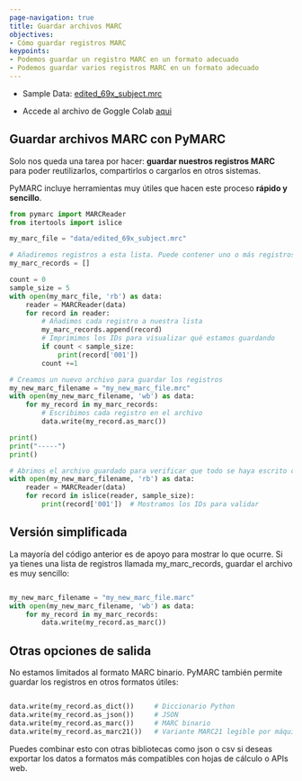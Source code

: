 ```yaml
---
page-navigation: true
title: Guardar archivos MARC
objectives:
- Cómo guardar registros MARC
keypoints:
- Podemos guardar un registro MARC en un formato adecuado
- Podemos guardar varios registros MARC en un formato adecuado
---
```


- Sample Data: [edited_69x_subject.mrc](data/edited_69x_subject.mrc)

- Accede al archivo de Goggle Colab [aqui](https://colab.research.google.com/drive/1FI4DCIFxeBIGJECH-w5pkqIU5XfQ51we?usp=sharing)

## Guardar archivos MARC con PyMARC

Solo nos queda una tarea por hacer: **guardar nuestros registros MARC** para poder reutilizarlos, compartirlos o cargarlos en otros sistemas.

PyMARC incluye herramientas muy útiles que hacen este proceso **rápido y sencillo**.

```python
from pymarc import MARCReader
from itertools import islice

my_marc_file = "data/edited_69x_subject.mrc"

# Añadiremos registros a esta lista. Puede contener uno o más registros.
my_marc_records = []

count = 0
sample_size = 5
with open(my_marc_file, 'rb') as data:
    reader = MARCReader(data)
    for record in reader:
        # Añadimos cada registro a nuestra lista
        my_marc_records.append(record)
        # Imprimimos los IDs para visualizar qué estamos guardando
        if count < sample_size:
            print(record['001'])
        count +=1

# Creamos un nuevo archivo para guardar los registros
my_new_marc_filename = "my_new_marc_file.mrc" 
with open(my_new_marc_filename, 'wb') as data:
    for my_record in my_marc_records:
        # Escribimos cada registro en el archivo
        data.write(my_record.as_marc())

print()
print("-----")
print()

# Abrimos el archivo guardado para verificar que todo se haya escrito correctamente
with open(my_new_marc_filename, 'rb') as data:
    reader = MARCReader(data)
    for record in islice(reader, sample_size):
        print(record['001'])  # Mostramos los IDs para validar

```


## Versión simplificada

La mayoría del código anterior es de apoyo para mostrar lo que ocurre.
Si ya tienes una lista de registros llamada my_marc_records, guardar el archivo es muy sencillo:

```python

my_new_marc_filename = "my_new_marc_file.marc"
with open(my_new_marc_filename, 'wb') as data:
    for my_record in my_marc_records:
        data.write(my_record.as_marc())
```

## Otras opciones de salida

No estamos limitados al formato MARC binario. PyMARC también permite guardar los registros en otros formatos útiles:

```python

data.write(my_record.as_dict())     # Diccionario Python
data.write(my_record.as_json())     # JSON
data.write(my_record.as_marc())     # MARC binario
data.write(my_record.as_marc21())   # Variante MARC21 legible por máquinas
```

Puedes combinar esto con otras bibliotecas como json o csv si deseas exportar los datos a formatos más compatibles con hojas de cálculo o APIs web.

